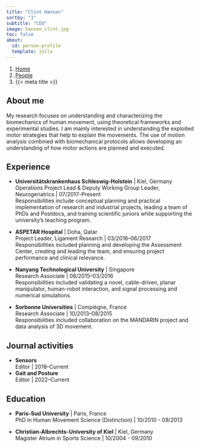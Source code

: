 ```yaml
---
title: "Clint Hansen"
sortby: "1"
subtitle: "CEO"
image: hansen_clint.jpg
toc: false
about:
  id: person-profile
  template: jolla
---
```


```{=html}
<nav aria-label="breadcrumb">
  <ol class="breadcrumb">
    <li class="breadcrumb-item"><a href="../../index.html">Home</a></li>
    <li class="breadcrumb-item"><a href="../../people.html">People</a></li>
    <li class="breadcrumb-item active" aria-current="page">{{< meta title >}}</li>
  </ol>
</nav>
```

:::{#person-profile}
:::

## About me
My research focuses on understanding and characterizing the biomechanics of human movement, using theoretical frameworks and experimental studies. I am mainly interested in understanding the exploited motor strategies that help to explain the movements. The use of motion analysis combined with biomechanical protocols allows developing an understanding of how motor actions are planned and executed.

## Experience

- **Universitätskrankenhaus Schleswig-Holstein** | Kiel, Germany<br />
  Operations Project Lead & Deputy Working Group Leader, Neurogeriatrics | 07/2017–Present<br />
  Responsibilities include conceptual planning and practical implementation of research and industrial projects, leading a team of PhDs and Postdocs, and training scientific juniors while supporting the university's teaching program.

- **ASPETAR Hospital** | Doha, Qatar<br />
  Project Leader, Ligament Research | 03/2016–06/2017<br />
  Responsibilities included planning and developing the Assessment Center, creating and leading the team, and ensuring project performance and clinical relevance.

- **Nanyang Technological University** | Singapore<br />
  Research Associate | 08/2015–03/2016<br />
  Responsibilities included validating a novel, cable-driven, planar manipulator, human-robot interaction, and signal processing and numerical simulations.

- **Sorbonne Universities** | Compiègne, France<br />
  Research Associate | 10/2013–08/2015<br />
  Responsibilities included collaboration on the MANDARIN project and data analysis of 3D movement.

## Journal activities

- **Sensors** <a href="https://www.mdpi.com/journal/sensors" target="_blank" rel="noopener noreferrer"><i class="bi bi-box-arrow-up-right ms-1"></i></a><br />
  Editor | 2018–Current
- **Gait and Posture** <a href="https://www.us.elsevierhealth.com/gait-posture-0966-6362.html" target="_blank" rel="noopener noreferrer"><i class="bi bi-box-arrow-up-right ms-1"></i></a><br />
  Editor | 2022–Current


## Education

- **Paris-Sud University** | Paris, France<br />
  PhD in Human Movement Science (Distinction) | 10/2010 - 09/2013

- **Christian-Albrechts-University of Kiel** | Kiel, Germany<br />
  Magister Atrium in Sports Science | 10/2004 - 09/2010
